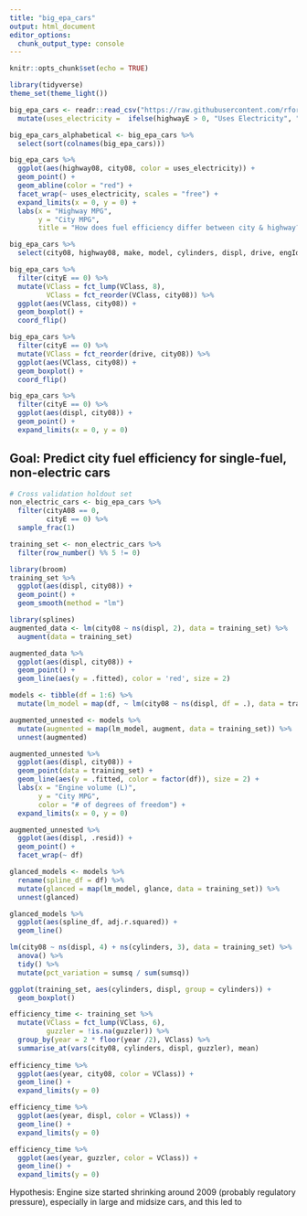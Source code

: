 ```yaml
---
title: "big_epa_cars"
output: html_document
editor_options: 
  chunk_output_type: console
---
```


```r
knitr::opts_chunk$set(echo = TRUE)
```

```r
library(tidyverse)
theme_set(theme_light())
```

```r
big_epa_cars <- readr::read_csv("https://raw.githubusercontent.com/rfordatascience/tidytuesday/master/data/2019/2019-10-15/big_epa_cars.csv") %>% 
  mutate(uses_electricity =  ifelse(highwayE > 0, "Uses Electricity", "Doesn't Use Electricity"))

```


```r
big_epa_cars_alphabetical <- big_epa_cars %>% 
  select(sort(colnames(big_epa_cars)))
```

```r
big_epa_cars %>% 
  ggplot(aes(highway08, city08, color = uses_electricity)) +
  geom_point() +
  geom_abline(color = "red") +
  facet_wrap(~ uses_electricity, scales = "free") +
  expand_limits(x = 0, y = 0) + 
  labs(x = "Highway MPG",
       y = "City MPG",
       title = "How does fuel efficiency differ between city & highway?")
```

```r
big_epa_cars %>%
  select(city08, highway08, make, model, cylinders, displ, drive, engId, eng_dscr)
```

```r
big_epa_cars %>% 
  filter(cityE == 0) %>% 
  mutate(VClass = fct_lump(VClass, 8),
         VClass = fct_reorder(VClass, city08)) %>% 
  ggplot(aes(VClass, city08)) + 
  geom_boxplot() + 
  coord_flip()

big_epa_cars %>% 
  filter(cityE == 0) %>% 
  mutate(VClass = fct_reorder(drive, city08)) %>% 
  ggplot(aes(VClass, city08)) + 
  geom_boxplot() + 
  coord_flip()

big_epa_cars %>% 
  filter(cityE == 0) %>% 
  ggplot(aes(displ, city08)) + 
  geom_point() +
  expand_limits(x = 0, y = 0)
```

## Goal: Predict city fuel efficiency for single-fuel, non-electric cars

```r
# Cross validation holdout set
non_electric_cars <- big_epa_cars %>% 
  filter(cityA08 == 0, 
         cityE == 0) %>% 
  sample_frac(1)

training_set <- non_electric_cars %>% 
  filter(row_number() %% 5 != 0)
```

```r
library(broom)
training_set %>% 
  ggplot(aes(displ, city08)) + 
  geom_point() +
  geom_smooth(method = "lm")

library(splines)
augmented_data <- lm(city08 ~ ns(displ, 2), data = training_set) %>% 
  augment(data = training_set) 

augmented_data %>% 
  ggplot(aes(displ, city08)) +
  geom_point() +
  geom_line(aes(y = .fitted), color = 'red', size = 2) 

models <- tibble(df = 1:6) %>% 
  mutate(lm_model = map(df, ~ lm(city08 ~ ns(displ, df = .), data = training_set)))
```

```r
augmented_unnested <- models %>%
  mutate(augmented = map(lm_model, augment, data = training_set)) %>%
  unnest(augmented)

augmented_unnested %>%
  ggplot(aes(displ, city08)) +
  geom_point(data = training_set) +
  geom_line(aes(y = .fitted, color = factor(df)), size = 2) +
  labs(x = "Engine volume (L)",
       y = "City MPG",
       color = "# of degrees of freedom") +
  expand_limits(x = 0, y = 0)

augmented_unnested %>% 
  ggplot(aes(displ, .resid)) + 
  geom_point() + 
  facet_wrap(~ df)

glanced_models <- models %>% 
  rename(spline_df = df) %>% 
  mutate(glanced = map(lm_model, glance, data = training_set)) %>% 
  unnest(glanced)

glanced_models %>% 
  ggplot(aes(spline_df, adj.r.squared)) + 
  geom_line()
```

```r
lm(city08 ~ ns(displ, 4) + ns(cylinders, 3), data = training_set) %>% 
  anova() %>% 
  tidy() %>% 
  mutate(pct_variation = sumsq / sum(sumsq))

ggplot(training_set, aes(cylinders, displ, group = cylinders)) +
  geom_boxplot()
```

```r
efficiency_time <- training_set %>% 
  mutate(VClass = fct_lump(VClass, 6),
         guzzler = !is.na(guzzler)) %>% 
  group_by(year = 2 * floor(year /2), VClass) %>% 
  summarise_at(vars(city08, cylinders, displ, guzzler), mean)
  
efficiency_time %>% 
  ggplot(aes(year, city08, color = VClass)) +
  geom_line() +
  expand_limits(y = 0)

efficiency_time %>% 
  ggplot(aes(year, displ, color = VClass)) +
  geom_line() +
  expand_limits(y = 0)

efficiency_time %>% 
  ggplot(aes(year, guzzler, color = VClass)) +
  geom_line() + 
  expand_limits(y = 0)
```

Hypothesis: Engine size started shrinking around 2009 (probably regulatory pressure), especially in large and midsize cars, and this led to
